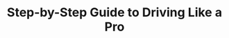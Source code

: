 ---
title: 'Step-by-Step Guide to Driving Like a Pro'
description: 'Discover the specific steps for driving like a pro'
icon: 'diamond-turn-right'
sidebarTitle: "Car-busying tips"
---